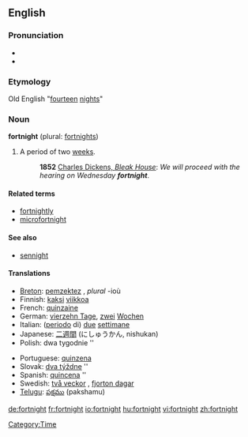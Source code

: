 ==English==

===Pronunciation===
*{{IPA|/ˈfɔrtnaɪt/}}
*{{SAMPA|/"fOrtnaIt/}}

===Etymology===
Old English "[[fourteen]] [[night]]s"

===Noun===
'''fortnight''' (plural: [[fortnights]])

# A period of two [[week]]s.
#:'''1852''' [http://www.gutenberg.org/dirs/etext97/blkhs12.txt Charles Dickens, ''Bleak House'']: ''We will proceed with the hearing on Wednesday '''fortnight'''''.

====Related terms====
*[[fortnightly]]
*[[microfortnight]]

====See also====
*[[sennight]]

====Translations====
{{top}}
*[[Breton]]: [[pemzektez]] {{m}}, ''plural'' -ioù
*Finnish: [[kaksi]] [[viikko]]a
*French: [[quinzaine]] {{f}}
*German: [[vierzehn Tage]], [[zwei]] [[Wochen]]
*Italian: ([[periodo]] di) [[due#Italian|due]] [[settimana|settimane]]
*Japanese: [[二週間]] (にしゅうかん, nishukan)
*Polish: dwa tygodnie {{m}} {{p}}''
{{mid}}
*Portuguese: [[quinzena]] {{f}}
*Slovak: [[týždeň|dva týždne]] {{m}} {{p}}''
*Spanish: [[quincena]] {{f}} {{p}}''
*Swedish: [[två veckor]] {{p}}, [[fjorton dagar]]
*[[Telugu]]: [[పక్షము]] (pakshamu)
{{bottom}}

[[Category:Time]]

[[de:fortnight]]
[[fr:fortnight]]
[[io:fortnight]]
[[hu:fortnight]]
[[vi:fortnight]]
[[zh:fortnight]]